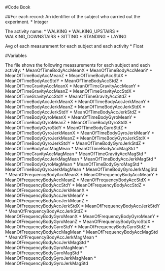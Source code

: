 #Code Book

##For each record:
An identifier of the subject who carried out the experiment.
* Integer

The activity name:
* WALKING
* WALKING_UPSTAIRS
* WALKING_DOWNSTAIRS
* SITTING
* STANDING
* LAYING

Avg of each measurement for each subject and each activity
* Float

#Variables

The file shows the following meassurements for each subject and each activity:
* MeanOfTimeBodyAccMeanX
* MeanOfTimeBodyAccMeanY
* MeanOfTimeBodyAccMeanZ
* MeanOfTimeBodyAccStdX
* MeanOfTimeBodyAccStdY
* MeanOfTimeBodyAccStdZ
* MeanOfTimeGravityAccMeanX
* MeanOfTimeGravityAccMeanY
* MeanOfTimeGravityAccMeanZ
* MeanOfTimeGravityAccStdX
* MeanOfTimeGravityAccStdY
* MeanOfTimeGravityAccStdZ
* MeanOfTimeBodyAccJerkMeanX
* MeanOfTimeBodyAccJerkMeanY
* MeanOfTimeBodyAccJerkMeanZ
* MeanOfTimeBodyAccJerkStdX
* MeanOfTimeBodyAccJerkStdY
* MeanOfTimeBodyAccJerkStdZ
* MeanOfTimeBodyGyroMeanX
* MeanOfTimeBodyGyroMeanY
* MeanOfTimeBodyGyroMeanZ
* MeanOfTimeBodyGyroStdX
* MeanOfTimeBodyGyroStdY
* MeanOfTimeBodyGyroStdZ
* MeanOfTimeBodyGyroJerkMeanX
* MeanOfTimeBodyGyroJerkMeanY
* MeanOfTimeBodyGyroJerkMeanZ
* MeanOfTimeBodyGyroJerkStdX
* MeanOfTimeBodyGyroJerkStdY
* MeanOfTimeBodyGyroJerkStdZ
* MeanOfTimeBodyAccMagMean
* MeanOfTimeBodyAccMagStd
* MeanOfTimeGravityAccMagMean
* MeanOfTimeGravityAccMagStd
* MeanOfTimeBodyAccJerkMagMean
* MeanOfTimeBodyAccJerkMagStd
* MeanOfTimeBodyGyroMagMean
* MeanOfTimeBodyGyroMagStd
* MeanOfTimeBodyGyroJerkMagMean
* MeanOfTimeBodyGyroJerkMagStd
* MeanOfFrequencyBodyAccMeanX
* MeanOfFrequencyBodyAccMeanY
* MeanOfFrequencyBodyAccMeanZ
* MeanOfFrequencyBodyAccStdX
* MeanOfFrequencyBodyAccStdY
* MeanOfFrequencyBodyAccStdZ
* MeanOfFrequencyBodyAccJerkMeanX
* MeanOfFrequencyBodyAccJerkMeanY
* MeanOfFrequencyBodyAccJerkMeanZ
* MeanOfFrequencyBodyAccJerkStdX
* MeanOfFrequencyBodyAccJerkStdY
* MeanOfFrequencyBodyAccJerkStdZ
* MeanOfFrequencyBodyGyroMeanX
* MeanOfFrequencyBodyGyroMeanY
* MeanOfFrequencyBodyGyroMeanZ
* MeanOfFrequencyBodyGyroStdX
* MeanOfFrequencyBodyGyroStdY
* MeanOfFrequencyBodyGyroStdZ
* MeanOfFrequencyBodyAccMagMean
* MeanOfFrequencyBodyAccMagStd
* MeanOfFrequencyBodyAccJerkMagMean
* MeanOfFrequencyBodyAccJerkMagStd
* MeanOfFrequencyBodyGyroMagMean
* MeanOfFrequencyBodyGyroMagStd
* MeanOfFrequencyBodyGyroJerkMagMean
* MeanOfFrequencyBodyGyroJerkMagStd
